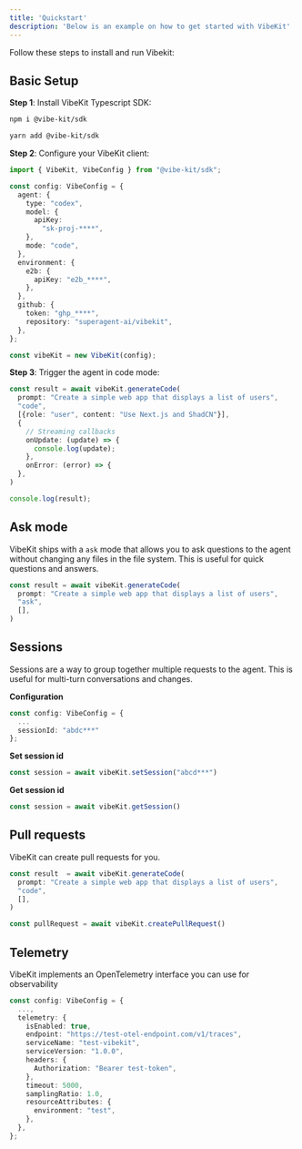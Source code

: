 ```yaml
---
title: 'Quickstart'
description: 'Below is an example on how to get started with VibeKit'
---
```

Follow these steps to install and run Vibekit:

## Basic Setup

**Step 1**: Install VibeKit Typescript SDK:

<CodeGroup>

  ```bash npm
  npm i @vibe-kit/sdk
  ```

```bash yarn
yarn add @vibe-kit/sdk
```

</CodeGroup>

**Step 2**: Configure your VibeKit client:

```typescript
import { VibeKit, VibeConfig } from "@vibe-kit/sdk";

const config: VibeConfig = {
  agent: {
    type: "codex",
    model: {
      apiKey:
        "sk-proj-****",
    },
    mode: "code",
  },
  environment: {
    e2b: {
      apiKey: "e2b_****",
    },
  },
  github: {
    token: "ghp_****",
    repository: "superagent-ai/vibekit",
  },
};

const vibeKit = new VibeKit(config);

```

**Step 3**: Trigger the agent in code mode:

```typescript
const result = await vibeKit.generateCode(
  prompt: "Create a simple web app that displays a list of users",
  "code",
  [{role: "user", content: "Use Next.js and ShadCN"}],
  {
    // Streaming callbacks
    onUpdate: (update) => {
      console.log(update);
    },
    onError: (error) => {
  },
)

console.log(result);

```

## Ask mode

VibeKit ships with a `ask` mode that allows you to ask questions to the agent without changing any files in the file system. This is useful for quick questions and answers.

```typescript
const result = await vibeKit.generateCode(
  prompt: "Create a simple web app that displays a list of users",
  "ask",
  [],
)
```

## Sessions

Sessions are a way to group together multiple requests to the agent. This is useful for multi-turn conversations and changes.

**Configuration**
```typescript
const config: VibeConfig = {
  ...
  sessionId: "abdc***"
};
```

**Set session id**

```typescript
const session = await vibeKit.setSession("abcd***")
```

**Get session id**

```typescript
const session = await vibeKit.getSession()
```

## Pull requests

VibeKit can create pull requests for you.

```typescript
const result  = await vibeKit.generateCode(
  prompt: "Create a simple web app that displays a list of users",
  "code",
  [],
)

const pullRequest = await vibeKit.createPullRequest()
```

## Telemetry

VibeKit implements an OpenTelemetry interface you can use for observability 

```typescript
const config: VibeConfig = {
  ...,
  telemetry: {
    isEnabled: true,
    endpoint: "https://test-otel-endpoint.com/v1/traces",
    serviceName: "test-vibekit",
    serviceVersion: "1.0.0",
    headers: {
      Authorization: "Bearer test-token",
    },
    timeout: 5000,
    samplingRatio: 1.0,
    resourceAttributes: {
      environment: "test",
    },
  },
};
```



